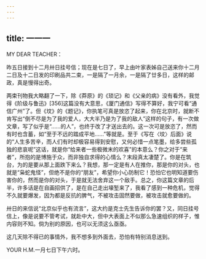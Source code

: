 ```yaml
---
---
---
```

title: 一一一
---




MY DEAR TEACHER：

昨五日接到十二月卅日挂号信；现在是七日了，早上由叶家表姊自己送来你十二月二日及十二日发的印刷品共二束，一是隔了一月余，一是隔了廿多日，这样的邮政，真是慢得出奇。

两束刊物我大略翻了一下，除《莽原》的《琐记》和《父亲的病》没有看外，我觉得《阶级与鲁迅》[356]这篇没有大意思，《厦门通信》写得不算好，我宁可看“通信广州”了。但《坟》的《题记》，你执笔可真是放恣了起来，你在北京时，就断不肯写出“倒不尽是为了我的爱人，大大半乃是为了我的敌人”这样的句子，有一次做文章，写了似乎是“……的人”，也终于改了才送出去的。这一次可是放恣了，然而有时也含蓄，如“至于不远的踏成平地……”等就是。至于《写在〈坟〉后面》说的“人生多苦辛，而人们有时却极容易得到安慰，又何必惜一点笔墨，给多尝些孤独的悲哀呢”这话，就是你“给来者一些极微末的欢喜”的本意么？你之对于“来者”，所抱的是博施于众，而非独自求得的心情么？末段真太凄楚了。你是在筑台，为的是要从那上面跌下来么？我想，那一定是有人在推你，那是你的对头，也就是“枭蛇鬼怪”，但绝不是你的“朋友”，希望你小心防制它！恐怕它也明知道要伤害你的，然而是你的对头，于是就无法舍弃这一个敌手。总之，你这篇文章的后半，许多话是在自画招供了，是在自己走出壕堑来了，我看了感到一种危机，觉得不久就要爆发，因为都是反抗的脾气，不被攻击固然要做，被攻击就愈要做的。

卅日的来信说“北京似乎也有流言”，这大约是克士先生告诉你的罢？又，同日挂号信上，像是说要不管考试，就赴中大，但中大表面上不似那么急速组织的样子，惟内容则不知。倘为别的原因，也可以无须这么亟亟。

这几天除不得已的事情外，我不想多到外面去，恐怕有特别消息送到。

YOUR H.M.一月七日下午六时。